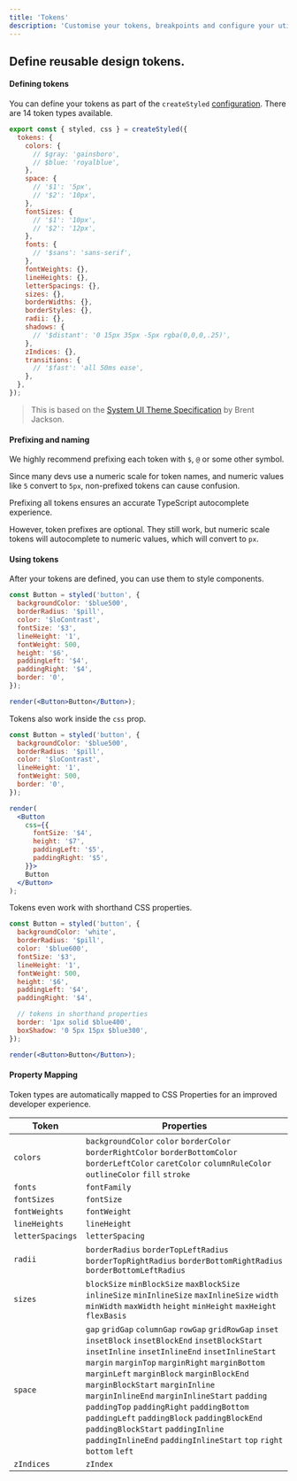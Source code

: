 ```yaml
---
title: 'Tokens'
description: 'Customise your tokens, breakpoints and configure your utils.'
---
```


## Define reusable design tokens.

#### Defining tokens
You can define your tokens as part of the `createStyled` [configuration](/docs/installation#create-your-config-file). There are 14 token types available.

```jsx
export const { styled, css } = createStyled({
  tokens: {
    colors: {
      // $gray: 'gainsboro',
      // $blue: 'royalblue',
    },
    space: {
      // '$1': '5px',
      // '$2': '10px',
    },
    fontSizes: {
      // '$1': '10px',
      // '$2': '12px',
    },
    fonts: {
      // '$sans': 'sans-serif',
    },
    fontWeights: {},
    lineHeights: {},
    letterSpacings: {},
    sizes: {},
    borderWidths: {},
    borderStyles: {},
    radii: {},
    shadows: {
      // '$distant': '0 15px 35px -5px rgba(0,0,0,.25)',
    },
    zIndices: {},
    transitions: {
      // '$fast': 'all 50ms ease',
    },
  },
});
```

> This is based on the [System UI Theme Specification](https://system-ui.com/theme) by Brent Jackson.

#### Prefixing and naming
We highly recommend prefixing each token with `$`, `@` or some other symbol.

Since many devs use a numeric scale for token names, and numeric values like `5` convert to `5px`, non-prefixed tokens can cause confusion.

Prefixing all tokens ensures an accurate TypeScript autocomplete experience.

However, token prefixes are optional. They still work, but numeric scale tokens will autocomplete to numeric values, which will convert to `px`.

#### Using tokens

After your tokens are defined, you can use them to style components.

```jsx live manual
const Button = styled('button', {
  backgroundColor: '$blue500',
  borderRadius: '$pill',
  color: '$loContrast',
  fontSize: '$3',
  lineHeight: '1',
  fontWeight: 500,
  height: '$6',
  paddingLeft: '$4',
  paddingRight: '$4',
  border: '0',
});

render(<Button>Button</Button>);
```

Tokens also work inside the `css` prop.

```jsx live manual
const Button = styled('button', {
  backgroundColor: '$blue500',
  borderRadius: '$pill',
  color: '$loContrast',
  lineHeight: '1',
  fontWeight: 500,
  border: '0',
});

render(
  <Button
    css={{
      fontSize: '$4',
      height: '$7',
      paddingLeft: '$5',
      paddingRight: '$5',
    }}>
    Button
  </Button>
);
```

Tokens even work with shorthand CSS properties.

```jsx live manual
const Button = styled('button', {
  backgroundColor: 'white',
  borderRadius: '$pill',
  color: '$blue600',
  fontSize: '$3',
  lineHeight: '1',
  fontWeight: 500,
  height: '$6',
  paddingLeft: '$4',
  paddingRight: '$4',

  // tokens in shorthand properties
  border: '1px solid $blue400',
  boxShadow: '0 5px 15px $blue300',
});

render(<Button>Button</Button>);
```

#### Property Mapping

Token types are automatically mapped to CSS Properties for an improved developer experience.

<table style={{ width: '100%', borderSpacing: 0 }}>
  <thead>
    <tr>
      <th style={{ padding: '15px 0 10px 0', textAlign: 'left' }}>
        <Text size="3" css={{ fontWeight: 500 }}>Token</Text>
      </th>
      <th style={{ textAlign: 'left' }}>
        <Text size="3" css={{ fontWeight: 500 }}>Properties</Text>
      </th>
    </tr>
  </thead>
  <tbody>
    <tr>
      <td style={{ padding: '5px 0', borderTop: '1px solid hsl(206,11%,92%)' }}>
        <Code>colors</Code>
      </td>
      <td style={{ padding: '5px 0', borderTop: '1px solid hsl(206,11%,92%)' }}>
        <Box css={{ my: '$2' }}><Code>backgroundColor</Code></Box>
        <Box css={{ my: '$2' }}><Code>color</Code></Box>
        <Box css={{ my: '$2' }}><Code>borderColor</Code></Box>
        <Box css={{ my: '$2' }}><Code>borderRightColor</Code></Box>
        <Box css={{ my: '$2' }}><Code>borderBottomColor</Code></Box>
        <Box css={{ my: '$2' }}><Code>borderLeftColor</Code></Box>
        <Box css={{ my: '$2' }}><Code>caretColor</Code></Box>
        <Box css={{ my: '$2' }}><Code>columnRuleColor</Code></Box>
        <Box css={{ my: '$2' }}><Code>outlineColor</Code></Box>
        <Box css={{ my: '$2' }}><Code>fill</Code></Box>
        <Box css={{ my: '$2' }}><Code>stroke</Code></Box>
      </td>
    </tr>
    <tr>
      <td style={{ padding: '5px 0', borderTop: '1px solid hsl(206,11%,92%)' }}>
        <Code>fonts</Code>
      </td>
      <td style={{ padding: '5px 0', borderTop: '1px solid hsl(206,11%,92%)' }}>
        <Box css={{ my: '$2' }}><Code>fontFamily</Code></Box>
      </td>
    </tr>
    <tr>
      <td style={{ padding: '5px 0', borderTop: '1px solid hsl(206,11%,92%)' }}>
        <Code>fontSizes</Code>
      </td>
      <td style={{ padding: '5px 0', borderTop: '1px solid hsl(206,11%,92%)' }}>
        <Box css={{ my: '$2' }}><Code>fontSize</Code></Box>
      </td>
    </tr>
    <tr>
      <td style={{ padding: '5px 0', borderTop: '1px solid hsl(206,11%,92%)' }}>
        <Code>fontWeights</Code>
      </td>
      <td style={{ padding: '5px 0', borderTop: '1px solid hsl(206,11%,92%)' }}>
        <Box css={{ my: '$2' }}><Code>fontWeight</Code></Box>
      </td>
    </tr>
    <tr>
      <td style={{ padding: '5px 0', borderTop: '1px solid hsl(206,11%,92%)' }}>
        <Code>lineHeights</Code>
      </td>
      <td style={{ padding: '5px 0', borderTop: '1px solid hsl(206,11%,92%)' }}>
        <Box css={{ my: '$2' }}><Code>lineHeight</Code></Box>
      </td>
    </tr>
    <tr>
      <td style={{ padding: '5px 0', borderTop: '1px solid hsl(206,11%,92%)' }}>
        <Code>letterSpacings</Code>
      </td>
      <td style={{ padding: '5px 0', borderTop: '1px solid hsl(206,11%,92%)' }}>
        <Box css={{ my: '$2' }}><Code>letterSpacing</Code></Box>
      </td>
    </tr>
    <tr>
      <td style={{ padding: '5px 0', borderTop: '1px solid hsl(206,11%,92%)' }}>
        <Code>radii</Code>
      </td>
      <td style={{ padding: '5px 0', borderTop: '1px solid hsl(206,11%,92%)' }}>
        <Box css={{ my: '$2' }}><Code>borderRadius</Code></Box>
        <Box css={{ my: '$2' }}><Code>borderTopLeftRadius</Code></Box>
        <Box css={{ my: '$2' }}><Code>borderTopRightRadius</Code></Box>
        <Box css={{ my: '$2' }}><Code>borderBottomRightRadius</Code></Box>
        <Box css={{ my: '$2' }}><Code>borderBottomLeftRadius</Code></Box>
      </td>
    </tr>
    <tr>
      <td style={{ padding: '5px 0', borderTop: '1px solid hsl(206,11%,92%)' }}>
        <Code>sizes</Code>
      </td>
      <td style={{ padding: '5px 0', borderTop: '1px solid hsl(206,11%,92%)' }}>
        <Box css={{ my: '$2' }}><Code>blockSize</Code></Box>
        <Box css={{ my: '$2' }}><Code>minBlockSize</Code></Box>
        <Box css={{ my: '$2' }}><Code>maxBlockSize</Code></Box>
        <Box css={{ my: '$2' }}><Code>inlineSize</Code></Box>
        <Box css={{ my: '$2' }}><Code>minInlineSize</Code></Box>
        <Box css={{ my: '$2' }}><Code>maxInlineSize</Code></Box>
        <Box css={{ my: '$2' }}><Code>width</Code></Box>
        <Box css={{ my: '$2' }}><Code>minWidth</Code></Box>
        <Box css={{ my: '$2' }}><Code>maxWidth</Code></Box>
        <Box css={{ my: '$2' }}><Code>height</Code></Box>
        <Box css={{ my: '$2' }}><Code>minHeight</Code></Box>
        <Box css={{ my: '$2' }}><Code>maxHeight</Code></Box>
        <Box css={{ my: '$2' }}><Code>flexBasis</Code></Box>
      </td>
    </tr>
    <tr>
      <td style={{ padding: '5px 0', borderTop: '1px solid hsl(206,11%,92%)' }}>
        <Code>space</Code>
      </td>
      <td style={{ padding: '5px 0', borderTop: '1px solid hsl(206,11%,92%)' }}>
        <Box css={{ my: '$2' }}><Code>gap</Code></Box>
        <Box css={{ my: '$2' }}><Code>gridGap</Code></Box>
        <Box css={{ my: '$2' }}><Code>columnGap</Code></Box>
        <Box css={{ my: '$2' }}><Code>rowGap</Code></Box>
        <Box css={{ my: '$2' }}><Code>gridRowGap</Code></Box>
        <Box css={{ my: '$2' }}><Code>inset</Code></Box>
        <Box css={{ my: '$2' }}><Code>insetBlock</Code></Box>
        <Box css={{ my: '$2' }}><Code>insetBlockEnd</Code></Box>
        <Box css={{ my: '$2' }}><Code>insetBlockStart</Code></Box>
        <Box css={{ my: '$2' }}><Code>insetInline</Code></Box>
        <Box css={{ my: '$2' }}><Code>insetInlineEnd</Code></Box>
        <Box css={{ my: '$2' }}><Code>insetInlineStart</Code></Box>
        <Box css={{ my: '$2' }}><Code>margin</Code></Box>
        <Box css={{ my: '$2' }}><Code>marginTop</Code></Box>
        <Box css={{ my: '$2' }}><Code>marginRight</Code></Box>
        <Box css={{ my: '$2' }}><Code>marginBottom</Code></Box>
        <Box css={{ my: '$2' }}><Code>marginLeft</Code></Box>
        <Box css={{ my: '$2' }}><Code>marginBlock</Code></Box>
        <Box css={{ my: '$2' }}><Code>marginBlockEnd</Code></Box>
        <Box css={{ my: '$2' }}><Code>marginBlockStart</Code></Box>
        <Box css={{ my: '$2' }}><Code>marginInline</Code></Box>
        <Box css={{ my: '$2' }}><Code>marginInlineEnd</Code></Box>
        <Box css={{ my: '$2' }}><Code>marginInlineStart</Code></Box>
        <Box css={{ my: '$2' }}><Code>padding</Code></Box>
        <Box css={{ my: '$2' }}><Code>paddingTop</Code></Box>
        <Box css={{ my: '$2' }}><Code>paddingRight</Code></Box>
        <Box css={{ my: '$2' }}><Code>paddingBottom</Code></Box>
        <Box css={{ my: '$2' }}><Code>paddingLeft</Code></Box>
        <Box css={{ my: '$2' }}><Code>paddingBlock</Code></Box>
        <Box css={{ my: '$2' }}><Code>paddingBlockEnd</Code></Box>
        <Box css={{ my: '$2' }}><Code>paddingBlockStart</Code></Box>
        <Box css={{ my: '$2' }}><Code>paddingInline</Code></Box>
        <Box css={{ my: '$2' }}><Code>paddingInlineEnd</Code></Box>
        <Box css={{ my: '$2' }}><Code>paddingInlineStart</Code></Box>
        <Box css={{ my: '$2' }}><Code>top</Code></Box>
        <Box css={{ my: '$2' }}><Code>right</Code></Box>
        <Box css={{ my: '$2' }}><Code>bottom</Code></Box>
        <Box css={{ my: '$2' }}><Code>left</Code></Box>
      </td>
    </tr>
    <tr>
      <td style={{ padding: '5px 0', borderTop: '1px solid hsl(206,11%,92%)' }}>
        <Code>zIndices</Code>
      </td>
      <td style={{ padding: '5px 0', borderTop: '1px solid hsl(206,11%,92%)' }}>
        <Box css={{ my: '$2' }}><Code>zIndex</Code></Box>
      </td>
    </tr>
  </tbody>
</table>





